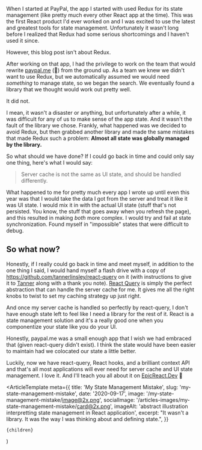 When I started at PayPal, the app I started with used Redux for its state
management (like pretty much every other React app at the time). This was the
first React product I'd ever worked on and I was excited to use the latest and
greatest tools for state management. Unfortunately it wasn't long before I
realized that Redux had some serious shortcomings and I haven't used it since.

However, this blog post isn't about Redux.

After working on that app, I had the privilege to work on the team that would
rewrite [paypal.me](https://paypal.me/kentcdodds/💰) (🤑) from the ground up. As
a team we knew we didn't want to use Redux, but we automatically assumed we
would need _something_ to manage state, so we began the search. We eventually
found a library that we thought would work out pretty well.

It did not.

I mean, it wasn't a disaster or anything, but unfortunately after a while, it
was difficult for any of us to make sense of the app state. And it wasn't the
fault of the library we chose. Frankly, what happened was we decided to avoid
Redux, but then grabbed another library and made the same mistakes that made
Redux such a problem: **Almost all state was globally managed by the library.**

So what should we have done? If I could go back in time and could only say one
thing, here's what I would say:

> Server cache is not the same as UI state, and should be handled differently.

What happened to me for pretty much every app I wrote up until even this year
was that I would take the data I got from the server and treat it like it was UI
state. I would mix it in with the actual UI state (stuff that's not persisted.
You know, the stuff that goes away when you refresh the page), and this resulted
in making _both_ more complex. I would try and fail at state synchronization.
Found myself in "impossible" states that were difficult to debug.

## So what now?

Honestly, if I really could go back in time and meet myself, in addition to the
one thing I said, I would hand myself a flash drive with a copy of
https://github.com/tannerlinsley/react-query on it (with instructions to give it
to [Tanner](https://twitter.com/tannerlinsley) along with a thank you note).
[React Query](https://react-query.tanstack.com/) is simply the perfect
abstraction that can handle the server cache for me. It gives me all the right
knobs to twist to set my caching strategy up just right.

And once my server cache is handled so perfectly by react-query, I don't have
enough state left to feel like I need a library for the rest of it. React is a
state management solution and it's a really good one when you componentize your
state like you do your UI.

Honestly, paypal.me was a small enough app that I wish we had embraced that
(given react-query didn't exist). I think the state would have been easier to
maintain had we colocated our state a little better.

Luckily, now we have react-query, React hooks, and a brilliant context API and
that's all most applications will ever need for server cache and UI state
management. I love it. And I'll teach you all about it on
[EpicReact.Dev](https://epicreact.dev) 🚀


  <ArticleTemplate
    meta={{
      title: 'My State Management Mistake',
      slug: 'my-state-management-mistake',
      date: '2020-09-17',
      image: '/my-state-management-mistake/image@2x.png',
      socialImage: '/articles-images/my-state-management-mistake/card@2x.png',
      imageAlt:
        'abstract illustration interpretting state management in React application',
      excerpt:
        "It wasn't a library. It was the way I was thinking about and defining state.",
    }}
  >
    {children}
  </ArticleTemplate>
)
